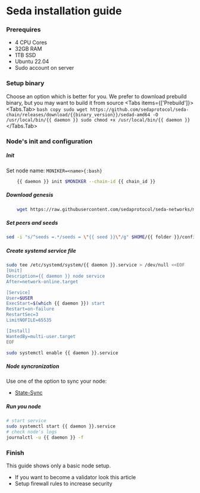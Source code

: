 
# Seda installation guide

### Prerequires

- 4 CPU Cores
- 32GB RAM
- 1TB SSD
- Ubuntu 22.04
- Sudo account on server


### Setup binary
Choose an option which is better for you. We prefer to download prebuild binary, but you may want to build it from source
<Tabs items={['Prebuild']}>
    <Tabs.Tab>
        ```bash copy
        sudo wget https://github.com/sedaprotocol/seda-chain/releases/download/{{binary_version}}/sedad-amd64 -O /usr/local/bin/{{ daemon }}
        sudo chmod +x /usr/local/bin/{{ daemon }}
        ```
    </Tabs.Tab>
</Tabs>


### Node's init and configuration

##### Init
Set node name: `MONIKER=<name>{:bash}`
```bash copy
    {{ daemon }} init $MONIKER --chain-id {{ chain_id }}
```
##### Download genesis
```bash copy
    wget https://raw.githubusercontent.com/sedaprotocol/seda-networks/main/mainnet/genesis.json -O $HOME/{{ folder }}/config/genesis.json
```
##### Set peers and seeds
```bash copy
sed -i "s/^seeds =.*/seeds = \"{{ seed }}\"/g" $HOME/{{ folder }}/config/config.toml
```

##### Create systemd service file
```bash
sudo tee /etc/systemd/system/{{ daemon }}.service > /dev/null <<EOF 
[Unit]
Description={{ daemon }} node service
After=network-online.target 

[Service]
User=$USER
ExecStart=$(which {{ daemon }}) start
Restart=on-failure
RestartSec=3
LimitNOFILE=65535

[Install]
WantedBy=multi-user.target 
EOF

sudo systemctl enable {{ daemon }}.service
```


##### Node syncronization

Use one of the option to sync your node: 
- [State-Sync](./state-sync)

##### Run you node
```bash
# start service
sudo systemctl start {{ daemon }}.service
# check node's logs
journalctl -u {{ daemon }} -f
```


### Finish
This guide shows only a basic node setup. 
* If you want to become a validator look this article 
* Setup firewall rules to increase security

